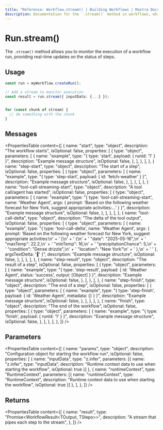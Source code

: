 ```yaml
---
title: "Reference: Workflow.stream() | Building Workflows | Mastra Docs"
description: Documentation for the `.stream()` method in workflows, which allows you to monitor the execution of a workflow run as a stream.
---
```


# Run.stream()

The `.stream()` method allows you to monitor the execution of a workflow run, providing real-time updates on the status of steps.

## Usage

```typescript
const run = myWorkflow.createRun();

// Add a stream to monitor execution
const result = run.stream({ inputData: {...} });


for (const chunk of stream) {
  // do something with the chunk
}
```

## Messages

<PropertiesTable
  content={[
    {
      name: "start",
      type: "object",
      description: "The workflow starts",
      isOptional: false,
      properties: [
        {
          type: "object",
          parameters: [
            {
              name: "example",
              type: "{ type: 'start', payload: { runId: '1' } }",
              description: "Example message structure",
              isOptional: false,
            },
          ],
        },
      ],
    },
    {
      name: "step-start",
      type: "object", 
      description: "The start of a step",
      isOptional: false,
      properties: [
        {
          type: "object",
          parameters: [
            {
              name: "example",
              type: "{ type: 'step-start', payload: { id: 'fetch-weather' } }",
              description: "Example message structure", 
              isOptional: false,
            },
          ],
        },
      ],
    },
    {
      name: "tool-call-streaming-start",
      type: "object",
      description: "A tool call/agent has started",
      isOptional: false,
      properties: [
        {
          type: "object",
          parameters: [
            {
              name: "example",
              type: "{ type: 'tool-call-streaming-start', name: 'Weather Agent', args: { prompt: 'Based on the following weather forecast for New York, suggest appropriate activities:...' } }",
              description: "Example message structure",
              isOptional: false,
            },
          ],
        },
      ],
    },
    {
      name: "tool-call-delta",
      type: "object",
      description: "The delta of the tool output",
      isOptional: false,
      properties: [
        {
          type: "object",
          parameters: [
            {
              name: "example",
              type: "{ type: 'tool-call-delta', name: 'Weather Agent', args: { prompt: 'Based on the following weather forecast for New York, suggest appropriate activities:\\n' + '            [\\n' + '  {\\n' + '    \"date\": \"2025-05-16\",\\n' + '    \"maxTemp\": 22.2,\\n' + '    \"minTemp\": 16,\\n' + '    \"precipitationChance\": 5,\\n' + '    \"condition\": \"Dense drizzle\",\\n' + '    \"location\": \"New York\"\\n' + '  },\\n' + '            ' }, argsTextDelta: '📅' }",
              description: "Example message structure",
              isOptional: false,
            },
          ],
        },
      ],
    },
  {
    name: "step-result",
    type: "object",
    description: "The result of a step",
    isOptional: false,
    properties: [
      {
        type: "object",
        parameters: [
          {
            name: "example",
            type: "{ type: 'step-result', payload: { id: 'Weather Agent', status: 'success', output: [Object] } }",
            description: "Example message structure",
            isOptional: false,
          },
        ],
      },
    ],
  },
  {
    name: "step-finish",
    type: "object",
    description: "The end of a step",
    isOptional: false,
    properties: [
      {
        type: "object",
        parameters: [
          {
            name: "example",
            type: "{ type: 'step-finish', payload: { id: 'Weather Agent', metadata: {} } }",
            description: "Example message structure",
            isOptional: false,
          },
        ],
      },
    ],
  },
  {
    name: "finish",
    type: "object",
    description: "The end of the workflow",
    isOptional: false,
    properties: [
      {
        type: "object",
        parameters: [
          {
            name: "example",
            type: "{ type: 'finish', payload: { runId: '1' } }",
            description: "Example message structure",
            isOptional: false,
          },
        ],
      },
    ],
  },
  ]}
/>



## Parameters
<PropertiesTable
  content={[
    {
      name: "params",
      type: "object",
      description: "Configuration object for starting the workflow run",
      isOptional: false,
      properties: [
        {
          name: "inputData",
          type: "z.infer<TInput>",
          parameters: [{
            name: "z.infer<TInput>",
            type: "inputData",
            description: "Runtime context data to use when starting the workflow",
            isOptional: true
          }]
        },
        { 
          name: "runtimeContext",
          type: "RuntimeContext",
          parameters: [{
            name: "runtimeContext",
            type: "RuntimeContext",
            description: "Runtime context data to use when starting the workflow",
            isOptional: true
          }]
        },
      ],
    },
  ]}
/>

## Returns

<PropertiesTable
  content={[
    {
      name: "result",
      type: "Promise<WorkflowResult<TOutput, TSteps>>",
      description: "A stream that pipes each step to the stream",
    },
  ]}
/>

